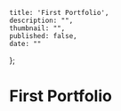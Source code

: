     title: 'First Portfolio',
    description: "",
    thumbnail: "",
    published: false,
    date: ""
};

# First Portfolio


